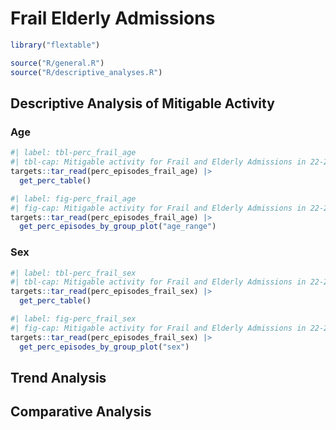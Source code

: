 # Frail Elderly Admissions

```r
library("flextable")

source("R/general.R")
source("R/descriptive_analyses.R")
```

## Descriptive Analysis of Mitigable Activity

### Age

```r
#| label: tbl-perc_frail_age
#| tbl-cap: Mitigable activity for Frail and Elderly Admissions in 22-23 by age.
targets::tar_read(perc_episodes_frail_age) |>
  get_perc_table() 
```

```r
#| label: fig-perc_frail_age
#| fig-cap: Mitigable activity for Frail and Elderly Admissions in 22-23 by age.
targets::tar_read(perc_episodes_frail_age) |>
  get_perc_episodes_by_group_plot("age_range")

```

### Sex

```r
#| label: tbl-perc_frail_sex
#| tbl-cap: Mitigable activity for Frail and Elderly Admissions in 22-23 by sex.
targets::tar_read(perc_episodes_frail_sex) |>
  get_perc_table() 
```

```r
#| label: fig-perc_frail_sex
#| fig-cap: Mitigable activity for Frail and Elderly Admissions in 22-23 by sex.
targets::tar_read(perc_episodes_frail_sex) |>
  get_perc_episodes_by_group_plot("sex")

```


## Trend Analysis

## Comparative Analysis



